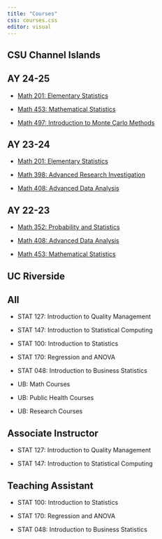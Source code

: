 ```yaml
---
title: "Courses"
css: courses.css
editor: visual
---
```


::: content-block
## CSU Channel Islands

::: {.panel-tabset .nav-pills}
## AY 24-25 

-   [Math 201: Elementary Statistics](www.inqs.info/m201_f24)

-   [Math 453: Mathematical Statistics](www.inqs.info/m453_f24)

-   [Math 497: Introduction to Monte Carlo Methods](www.inqs.info/m497_su24)

## AY 23-24

-   [Math 201: Elementary Statistics](https://www.inqs.info/m201_f23/)

-   [Math 398: Advanced Research Investigation](https://www.inqs.info/m398_f23/)

-   [Math 408: Advanced Data Analysis](inqs909.github.io/m408_s24)

## AY 22-23

-   [Math 352: Probability and Statistics](https://m352.inqs.info)

-   [Math 408: Advanced Data Analysis](https://inqs909.gitlab.io/m408_s23)

-   [Math 453: Mathematical Statistics](https://inqs909.gitlab.io/m453_f22)
:::
:::

::: content-block
## UC Riverside

::: {.panel-tabset .nav-pills}
## All

-   STAT 127: Introduction to Quality Management

-   STAT 147: Introduction to Statistical Computing

-   STAT 100: Introduction to Statistics

-   STAT 170: Regression and ANOVA

-   STAT 048: Introduction to Business Statistics

-   UB: Math Courses

-   UB: Public Health Courses

-   UB: Research Courses

## Associate Instructor

-   STAT 127: Introduction to Quality Management

-   STAT 147: Introduction to Statistical Computing

## Teaching Assistant

-   STAT 100: Introduction to Statistics

-   STAT 170: Regression and ANOVA

-   STAT 048: Introduction to Business Statistics
:::
:::
